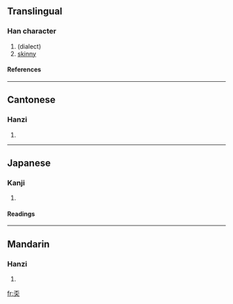 ==Translingual==
===Han character===
{{Han char|rn=37|rad=大|as=04|sn=7|four=1043<sub>9</sub>|canj=一火大 (MFK)}}
# (dialect)
# [[skinny]]
====References====
{{Han ref|kx=0250.161|dkj=05872|dj=0510.030|hdz=10529.080|uh=5940|ud=22848|bh=CAB1|bd=51889}}
----
==Cantonese==
===Hanzi===
{{yue-hanzi|jyut=|y=ngan1}}
# {{defn|Cantonese}}
----
==Japanese==
===Kanji===
{{ja-kanji|grade=|rs=大04}}
# {{defn|Japanese}} 
====Readings====
{{ja-readings|on=[[ぼう]] (bō)|kun=[[やせる]] (yaseru)}}
----
==Mandarin==
===Hanzi===
{{cmn-hanzi|pin=[[ēn]] (en1), [[máng]] (mang2)|wg=en<sup>1</sup>, mang<sup>2</sup>}}
# {{defn|Mandarin}}

[[fr:奀]]